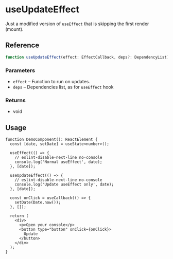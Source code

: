 
<Meta title="Hooks / useUpdateEffect" />

# useUpdateEffect

Just a modified version of `useEffect` that is skipping the first render (mount).

## Reference

```ts
function useUpdateEffect(effect: EffectCallback, deps?: DependencyList): void;
```

### Parameters

- `effect` – Function to run on updates.
- `deps` – Dependencies list, as for `useEffect` hook

### Returns

- void

## Usage

```tsx
function DemoComponent(): ReactElement {
  const [date, setDate] = useState<number>();

  useEffect(() => {
    // eslint-disable-next-line no-console
    console.log('Normal useEffect', date);
  }, [date]);

  useUpdateEffect(() => {
    // eslint-disable-next-line no-console
    console.log('Update useEffect only', date);
  }, [date]);

  const onClick = useCallback(() => {
    setDate(Date.now());
  }, []);

  return (
    <div>
      <p>Open your console</p>
      <button type="button" onClick={onClick}>
        Update
      </button>
    </div>
  );
}
```
